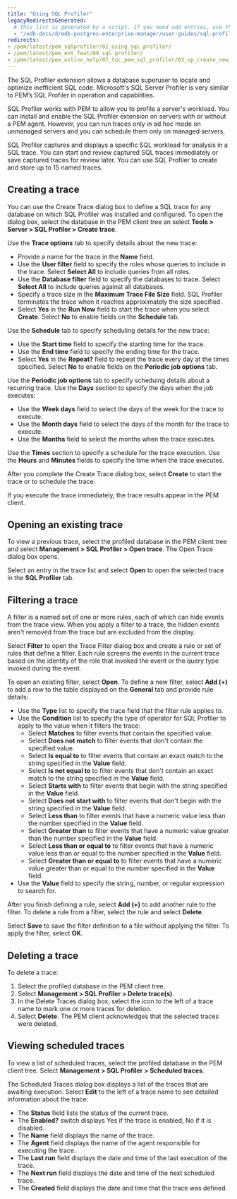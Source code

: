 ```yaml
---
title: "Using SQL Profiler"
legacyRedirectsGenerated:
  # This list is generated by a script. If you need add entries, use the `legacyRedirects` key.
  - "/edb-docs/d/edb-postgres-enterprise-manager/user-guides/sql-profiler-configuration-guide/8.0/using_sql_profiler.html"
redirects:
- /pem/latest/pem_sqlprofiler/02_using_sql_profiler/
- /pem/latest/pem_ent_feat/09_sql_profiler/
- /pem/latest/pem_online_help/07_toc_pem_sql_profiler/03_sp_create_new_trace/
---
```


The SQL Profiler extension allows a database superuser to locate and optimize inefficient SQL code. Microsoft's SQL Server Profiler is very similar to PEM’s SQL Profiler in operation and capabilities. 

SQL Profiler works with PEM to allow you to profile a server's workload. You can install and enable the SQL Profiler extension on servers with or without a PEM agent. However, you can run traces only in ad hoc mode on unmanaged servers and you can schedule them only on managed servers.

SQL Profiler captures and displays a specific SQL workload for analysis in a SQL trace. You can start and review captured SQL traces immediately or save captured traces for review later. You can use SQL Profiler to create and store up to 15 named traces. 

## Creating a trace

You can use the Create Trace dialog box to define a SQL trace for any database on which SQL Profiler was installed and configured. To open the dialog box, select the database in the PEM client tree an select **Tools > Server > SQL Profiler > Create trace**.

Use the **Trace options** tab to specify details about the new trace:

-   Provide a name for the trace in the **Name** field.
-   Use the **User filter** field to specify the roles whose queries to include in the trace. Select **Select All** to include queries from all roles.
-   Use the **Database filter** field to specify the databases to trace. Select **Select All** to include queries against all databases.
-   Specify a trace size in the **Maximum Trace File Size** field. SQL Profiler terminates the trace when it reaches approximately the size specified.
-   Select **Yes** in the **Run Now** field to start the trace when you select **Create**. Select **No** to enable fields on the **Schedule** tab.

Use the **Schedule** tab to specify scheduling details for the new trace:

-   Use the **Start time** field to specify the starting time for the trace.
-   Use the **End time** field to specify the ending time for the trace.
-   Select **Yes** in the **Repeat?** field to repeat the trace every day at the times specified. Select **No** to enable fields on the **Periodic job options** tab.

Use the **Periodic job options** tab to specify scheduing details about a recurring trace. Use the **Days** section to specify the days when the job executes:

-   Use the **Week days** field to select the days of the week for the trace to execute.
-   Use the **Month days** field to select the days of the month for the trace to execute.
-   Use the **Months** field to select the months when the trace executes.

Use the **Times** section to specify a schedule for the trace execution. Use the **Hours** and **Minutes** fields to specify the time when the trace executes.

After you complete the Create Trace dialog box, select **Create** to start the trace or to schedule the trace.

If you execute the trace immediately, the trace results appear in the PEM client.

## Opening an existing trace

To view a previous trace, select the profiled database in the PEM client tree and select **Management > SQL Profiler > Open trace**. The Open Trace dialog box opens.

Select an entry in the trace list and select **Open** to open the selected trace in the **SQL Profiler** tab.

## Filtering a trace

A filter is a named set of one or more rules, each of which can hide events from the trace view. When you apply a filter to a trace, the hidden events aren't removed from the trace but are excluded from the display.

Select **Filter** to open the Trace Filter dialog box and create a rule or set of rules that define a filter. Each rule screens the events in the current trace based on the identity of the role that invoked the event or the query type invoked during the event.

To open an existing filter, select **Open**. To define a new filter, select **Add (+)** to add a row to the table displayed on the **General** tab and provide rule details:

-   Use the **Type** list to specify the trace field that the filter rule applies to.
-   Use the **Condition** list to specify the type of operator for SQL Profiler to apply to the value when it filters the trace:
    -   Select **Matches** to filter events that contain the specified value.
    -   Select **Does not match** to filter events that don't contain the specified value.
    -   Select **Is equal to** to filter events that contain an exact match to the string specified in the **Value** field.
    -   Select **Is not equal to** to filter events that don't contain an exact match to the string specified in the **Value** field.
    -   Select **Starts with** to filter events that begin with the string specified in the **Value** field.
    -   Select **Does not start with** to filter events that don't begin with the string specified in the **Value** field.
    -   Select **Less than** to filter events that have a numeric value less than the number specified in the **Value** field.
    -   Select **Greater than** to filter events that have a numeric value greater than the number specified in the **Value** field.
    -   Select **Less than or equal to** to filter events that have a numeric value less than or equal to the number specified in the **Value** field.
    -   Select **Greater than or equal to** to filter events that have a numeric value greater than or equal to the number specified in the **Value** field.
-   Use the **Value** field to specify the string, number, or regular expression to search for.

After you finish defining a rule, select **Add (+)** to add another rule to the filter. To delete a rule from a filter, select the rule and select **Delete**.

Select **Save** to save the filter definition to a file without applying the filter. To apply the filter, select **OK**.

## Deleting a trace

To delete a trace: 
1.  Select the profiled database in the PEM client tree. 
1.  Select **Management > SQL Profiler > Delete trace(s)**.
1.  In the Delete Traces dialog box, select the icon to the left of a trace name to mark one or more traces for deletion. 
1.  Select **Delete**. 
    The PEM client acknowledges that the selected traces were deleted.

## Viewing scheduled traces

To view a list of scheduled traces, select the profiled database in the PEM client tree. Select **Management > SQL Profiler > Scheduled traces**.

The Scheduled Traces dialog box displays a list of the traces that are awaiting execution. Select **Edit** to the left of a trace name to see detailed information about the trace:

-   The **Status** field lists the status of the current trace.
-   The **Enabled?** switch displays Yes if the trace is enabled, No if it is disabled.
-   The **Name** field displays the name of the trace.
-   The **Agent** field displays the name of the agent responsible for executing the trace.
-   The **Last run** field displays the date and time of the last execution of the trace.
-   The **Next run** field displays the date and time of the next scheduled trace.
-   The **Created** field displays the date and time that the trace was defined.